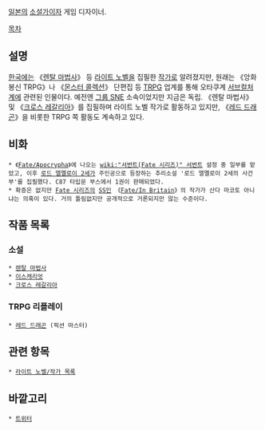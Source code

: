 {{{+1 三田 誠}}}

[[일본]]의 [[소설가]]이자 게임 디자이너.

[[목차]]
== 설명 ==
[[한국]]에는 《[[렌탈 마법사]]》 등 [[라이트 노벨]]을 집필한 [[작가]]로 알려졌지만, 원래는 《앙화봉신 TRPG》나 《[[몬스터 콜렉션]]》 단편집 등 [[TRPG]] 업계를 통해 오타쿠계 [[서브컬처]]계에 관련된 인물이다. 예전엔 [[그룹 SNE]] 소속이었지만 지금은 독립. 《렌탈 마법사》 및 《[[크로스 레갈리아]]》를 집필하며 라이트 노벨 작가로 활동하고 있지만, 《[[레드 드래곤]]》을 비롯한 TRPG 쪽 활동도 계속하고 있다.

== 비화 ==
 * 《[[Fate/Apocrypha]]》에 나오는 [[wiki:"서번트(Fate 시리즈)" 서번트]] 설정 중 일부를 맡았고, 이후 [[로드 엘멜로이 2세]]가 주인공으로 등장하는 추리소설 '로드 엘멜로이 2세의 사건부'를 집필했다. C87 타입문 부스에서 1권이 판매되었다.
 * 확증은 없지만 [[Fate 시리즈]]의 [[SS]]인 《[[Fate/In Britain]]》의 작가가 산다 마코토 아니냐는 의혹이 있다. 거의 틀림없지만 공개적으로 거론되지만 않는 수준이다.

== 작품 목록 ==
=== 소설 ===
 * [[렌탈 마법사]]
 * [[이스캐리엇]]
 * [[크로스 레갈리아]]

=== TRPG 리플레이 ===
 * [[레드 드래곤]] (픽션 마스터)

== 관련 항목 ==
 * [[라이트 노벨/작가 목록]]

== 바깥고리 ==
 * [https://twitter.com/makoto_sanda 트위터]
